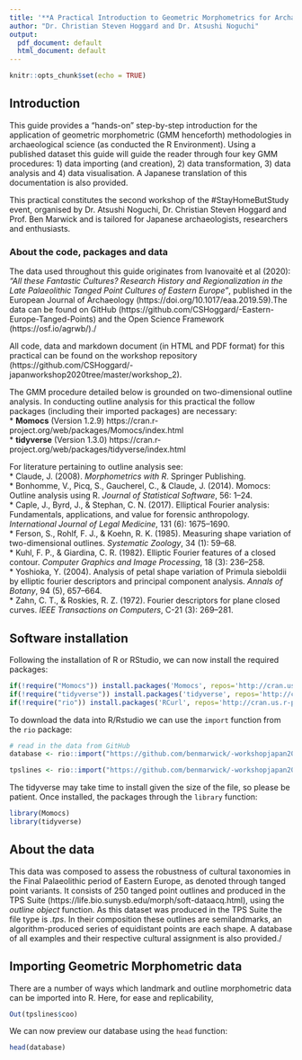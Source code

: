 ```yaml
---
title: '**A Practical Introduction to Geometric Morphometrics for Archaeological Science**'
author: "Dr. Christian Steven Hoggard and Dr. Atsushi Noguchi"
output:
  pdf_document: default
  html_document: default
---
```


```r
knitr::opts_chunk$set(echo = TRUE)
```

## **Introduction**

This guide provides a "hands-on" step-by-step introduction for the application of geometric morphometric (GMM henceforth) methodologies in archaeological science (as conducted the R Environment). Using a published dataset this guide will guide the reader through four key GMM procedures: 1) data importing (and creation), 2) data transformation, 3) data analysis and 4) data visualisation. A Japanese translation of this documentation is also provided.  

This practical constitutes the second workshop of the #StayHomeButStudy event, organised by Dr. Atsushi Noguchi, Dr. Christian Steven Hoggard and Prof. Ben Marwick and is tailored for Japanese archaeologists, researchers and enthusiasts.  

### **About the code, packages and data**

The data used throughout this guide originates from Ivanovaitė et al (2020): *"All these Fantastic Cultures? Research History and Regionalization in the Late Palaeolithic Tanged Point Cultures of Eastern Europe"*, published in the European Journal of Archaeology (https://doi.org/10.1017/eaa.2019.59).The data can be found on GitHub (https://github.com/CSHoggard/-Eastern-Europe-Tanged-Points) and the Open Science Framework (https://osf.io/agrwb/)./

All code, data and markdown document (in HTML and PDF format) for this practical can be found on the workshop repository (https://github.com/CSHoggard/-japanworkshop2020tree/master/workshop_2).

The GMM procedure detailed below is grounded on two-dimensional outline analysis. In conducting outline analysis for this practical the follow packages (including their imported packages) are necessary:  
* **Momocs** (Version 1.2.9) https://cran.r-project.org/web/packages/Momocs/index.html   
* **tidyverse** (Version 1.3.0) https://cran.r-project.org/web/packages/tidyverse/index.html 

For literature pertaining to outline analysis see:\
* Claude, J. (2008). *Morphometrics with R*. Springer Publishing.\
* Bonhomme, V., Picq, S., Gaucherel, C., & Claude, J. (2014). Momocs: Outline analysis using R. *Journal of Statistical Software*, 56: 1–24.\
* Caple, J., Byrd, J., & Stephan, C. N. (2017). Elliptical Fourier analysis: Fundamentals, applications, and value for forensic anthropology. *International Journal of Legal Medicine*, 131 (6): 1675–1690.\
* Ferson, S., Rohlf, F. J., & Koehn, R. K. (1985). Measuring shape variation of two-dimensional outlines. *Systematic Zoology*, 34 (1): 59–68.\
* Kuhl, F. P., & Giardina, C. R. (1982). Elliptic Fourier features of a closed contour. *Computer Graphics and Image Processing*, 18 (3): 236–258.\
* Yoshioka, Y. (2004). Analysis of petal shape variation of Primula sieboldii by elliptic fourier descriptors and principal component analysis. *Annals of Botany*, 94 (5), 657–664.\
* Zahn, C. T., & Roskies, R. Z. (1972). Fourier descriptors for plane closed curves. *IEEE Transactions on Computers*, C-21 (3): 269–281.

## **Software installation**

Following the installation of R or RStudio, we can now install the required packages:  
```r
if(!require("Momocs")) install.packages('Momocs', repos='http://cran.us.r-project.org')  
if(!require("tidyverse")) install.packages('tidyverse', repos='http://cran.us.r-project.org')
if(!require("rio")) install.packages('RCurl', repos='http://cran.us.r-project.org')
```

To download the data into R/Rstudio we can use the `import` function from the `rio` package: 

```r
# read in the data from GitHub
database <- rio::import("https://github.com/benmarwick/-workshopjapan2020/raw/master/workshop_2/database.rds")

tpslines <- rio::import("https://github.com/benmarwick/-workshopjapan2020/raw/master/workshop_2/tpslines.rds")
```


The tidyverse may take time to install given the size of the file, so please be patient. Once installed, the packages through the `library` function:  

```r
library(Momocs)  
library(tidyverse)
```

## **About the data**  

This data was composed to assess the robustness of cultural taxonomies in the Final Palaeolithic period of Eastern Europe, as denoted through tanged point variants. It consists of 250 tanged point outlines and produced in the TPS Suite (https://life.bio.sunysb.edu/morph/soft-dataacq.html), using the *outline object* function. As this dataset was produced in the TPS Suite the file type is *.tps*. In their composition these outlines are semilandmarks, an algorithm-produced series of equidistant points are each shape. A database of all examples and their respective cultural assignment is also provided./

## **Importing Geometric Morphometric data**  
There are a number of ways which landmark and outline morphometric data can be imported into R. Here, for ease and replicability, 

```r
Out(tpslines$coo)
```

We can now preview our database using the `head` function:

```r
head(database)
```
